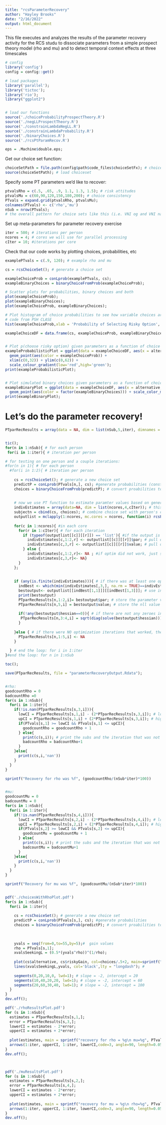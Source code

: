```yaml
---
title: "rcsParameterRecovery"
author: "Hayley Brooks"
date: "2/16/2022"
output: html_document
---
```


This file executes and analyzes the results of the parameter recovery activity for the RCS studu to dissociate parameters from a simple prospect theory model (rho and mu) and to detect temporal context effects at three timescales

```r
# config
library('config')
config = config::get()

# load packages 
library('parallel');
library('tictoc');
library('rio');
library("ggplot2")


# load our functions
source('./choiceProbabilityProspectTheory.R')
source('./negLLProspectTheory.R')
source('./constrainLambdaNegLL.R')
source('./constrainLambdaProbability.R')
source('./binaryChoices.R')
source('./rcsPtParamRecov.R')

eps = .Machine$double.eps;


```

Get our choice set function:
```r
choiceSetPath = file.path(config$path$code_files$choiceSetFx); # choice set path
source(choiceSetPath); # load choiceset
```


Specify some PT parameters we'd like to recover:
```r

ptvalsRho = c(.5, .65, .9, 1.1, 1.3, 1.5); # risk attitudes
ptvalsMu = c(60,90,120,150,180,200); # choice consistency
PTvals = expand.grid(ptvalsRho, ptvalsMu);
colnames(PTvals) <- c('rho','mu')
nSub = nrow(PTvals);
# the overall pattern for choice sets like this (i.e. VNI og and VNI narrow), mus are very high
```


Set up meta-parameters for parameter recovery exercise
```r
iter = 500; # iterations per person
ncores = 4; # cores we will use for parallel processing 
cIter = 10; #iterations per core


```


Check that our code works by plotting choices, probabilities, etc
```r
examplePTvals = c(.9, 120); # example rho and mu

cs = rcsChoiceSet(); # generate a choice set

exampleChoiceProb = conLprob(examplePTvals, cs);
exampleBinaryChoices = binaryChoiceFromProb(exampleChoiceProb);

# Scatter plots for probabilities, binary choices and both
plot(exampleChoiceProb);
plot(exampleBinaryChoices);
plot(exampleChoiceProb, exampleBinaryChoices); 

# Plot histogram of choice probabilities to see how variable choices are predicted to be.
# code from PSH CLASE
hist(exampleChoiceProb,xlab = 'Probability of Selecting Risky Option', ylab = 'Count of this probability', main = 'Distribution of choice probabilities given parameters'); 

exampleChoiceDF = data.frame(cs, exampleChoiceProb, exampleBinaryChoices);


# Plot p(choose risky option) given parameters as a function of choice values (code based on PSH CLASE)
exampleProbabilisticPlot = ggplot(data = exampleChoiceDF, aes(x = alternative, y = riskyGain)) + 
  geom_point(aes(color = exampleChoiceProb)) + 
  xlim(c(0,32)) + ylim(c(0,62)) + 
  scale_colour_gradient(low='red',high='green');
print(exampleProbabilisticPlot);


# Plot simulated binary choices given parameters as a function of choice values (also based on PSH CLASE code)
exampleBinaryPlot = ggplot(data = exampleChoiceDF, aes(x = alternative, y = riskyGain)) + 
  geom_point(aes(color = factor(exampleBinaryChoices))) + scale_color_manual(values = c('#ff0000','#00ff44'));
print(exampleBinaryPlot);

```

# Let's do the parameter recovery!

```r

PTparRecResults = array(data = NA, dim = list(nSub,5,iter), dimnames = list(c(NULL), c("rho", "mu", "rho se", "mu se", "ll"),c(NULL))); # stores for each person and iteration, the best optimization results


tic();
for(n in 1:nSub){ # for each person
 for(i in 1:iter){ # iteration per person

# for testing on one person and a couple iterations:
#for(n in 1){ # for each person
  #for(i in 1:2){ # iteration per person
    
    cs = rcsChoiceSet(); # generate a new choice set
    predictP = conLprob(PTvals[n,], cs); #generate probabilities (constrains lambda to 1)
    choices = binaryChoiceFromProb(predictP); # convert proabilities to binary choices
    
    
    # now we use PT function to estimate paramter values based on generated choices
    indivEstimates = array(data=NA, dim = list(ncores,4,cIter)); # this will temporarily hold optimization results (pars and ll) from cores x cIter
    subjectn = cbind(cs, choices); # combine choice set with person's choices for optimization to have necessary data
    outputlist = mclapply(1:ncores, mc.cores = ncores, function(i) rcsPTparRec(cIter,subjectn)); #do the optimization
    
    for(c in 1:ncores){ #in each core
      for(r in 1:cIter){ # for each iteration
        if (typeof(outputlist[[c]][[r]]) == 'list'){ #if the output is a list -- this means optim worked
          indivEstimates[c,1:2,r] <- outputlist[[c]][[r]]$par; # pull out the parameter values for each iteration in each core
          indivEstimates[c,3,r] <- outputlist[[c]][[r]]$value; # pull out the log likelihood value
        } else {
          indivEstimates[c,1:2,r]<- NA ; #if optim did not work, just store as NA
          indivEstimates[c,3,r]<- NA}
      }
    };
    
    
    if (any(is.finite(indivEstimates))){ # if there was at least one optimization iteration that worked then follow the next steps
      indBest <- which(min(indivEstimates[,3,], na.rm = TRUE)==indivEstimates,arr.ind = T); # get the indices of the single best optimization across the cores & iterations
      bestoutput<- outputlist[[indBest[1,1]]][[indBest[1,3]]]; # use index to pull the best optim results from the outputlist
      print(bestoutput)
      PTparRecResults[n,1:2,i]= bestoutput$par; # store the parameter values 
      PTparRecResults[n,5,i] = bestoutput$value; # store the nll value
      
      if(!any(bestoutput$hessian==0)){ # if there are not any zeroes in the hessian, then
       PTparRecResults[n,3:4,i] = sqrt(diag(solve(bestoutput$hessian)));# solve hessian and store the parameter SEs
      }
      
    }else { # if there were NO optimization iterations that worked, then follow the next step
      PTparRecResults[n,1:5,i] <- NA
    }
    
  } # end the loop: for i in 1:iter
}#end the loop: for n in 1:nSub

toc();

save(PTparRecResults, file = "parameterRecoveryOutput.Rdata");



```

```r

#rho:
goodcountRho = 0
badcountRho =0
for(s in 1:nSub){
  for(i in 1:iter){
    if(!is.nan(PTparRecResults[s,3,i])){
      lowCI = PTparRecResults[s,1,i] - (2*PTparRecResults[s,3,i]); # low CI
      upCI = PTparRecResults[s,1,i] + (2*PTparRecResults[s,3,i]); # high CI
      if(PTvals[s,1] >= lowCI && PTvals[s,1] <= upCI){
        goodcountRho = goodcountRho + 1
      } else{
        print(c(s,i)); # print the subs and the iteration that was not successful
        badcountRho = badcountRho+1
      }
    }else{
      print(c(s,i,'nan'))
    }
  }
}

sprintf("Recovery for rho was %f", (goodcountRho/(nSub*iter)*100))


#mu:
goodcountMu = 0
badcountMu = 0
for(s in 1:nSub){
  for(i in 1:iter){
    if(!is.nan(PTparRecResults[s,4,i])){
      lowCI = PTparRecResults[s,2,i] - (2*PTparRecResults[s,4,i]); # low CI
      upCI = PTparRecResults[s,2,i] + (2*PTparRecResults[s,4,i]); # high CI
      if(PTvals[s,2] >= lowCI && PTvals[s,2] <= upCI){
        goodcountMu = goodcountMu + 1
      } else{
        print(c(s,i)); # print the subs and the iteration that was not successful
        badcountMu = badcountMu+1
      }
    }else{
      print(c(s,i,'nan'))
    }
  }
}

sprintf("Recovery for mu was %f", (goodcountMu/(nSub*iter)*100))


pdf('./choicesWithRhoPlot.pdf')
for(s in 1:nSub){
  for(i in 1:iter){
    
    cs = rcsChoiceSet(); # generate a new choice set
    predictP = conLprob(PTvals[s,], cs); #generate probabilities
    choices = binaryChoiceFromProb(predictP); # convert proabilities to binary choices
    
    
    
    yvals = seq(from=0,to=55,by=5);#  gain values
    rho = PTvals[s,1]; 
    xvalsSeekingL = (0.5*(yvals^rho))^(1/rho); 
    
    plot(cs$alternative, cs$riskyGain, col=choices/.5+2, main=sprintf("choices for rho = %g, mu = %g\n iteration %g", PTvals[s,1], PTvals[s,2], i)); # blue is accept, red is reject
    lines(xvalsSeekingL,yvals, col='black',lty = "longdash"); #
    
    segments(0,20,10,0, lwd=1); # slope = -2, intercept = 20
    segments(10,40,20,20, lwd=1); # slope = -2, intercept = 60
    segments(20,60,30,40, lwd=1); # slope = -2, intercept = 100
  }
}
dev.off();

pdf('./rhoResultsPlot.pdf')
for (s in 1:nSub){
  estimates = PTparRecResults[s,1,];
  error = PTparRecResults[s,3,];
  lowerCI = estimates - 2*error;
  upperCI = estimates + 2*error;
  
  plot(estimates, main = sprintf("recovery for rho = %g\n mu=%g", PTvals[s,1], PTvals[s,2]), ylim =c(-3,3))
  arrows(1:iter, upperCI, 1:iter, lowerCI,code=3, angle=90, length=0.05);
}
dev.off();



pdf('./muResultsPlot.pdf')
for (s in 1:nSub){
  estimates = PTparRecResults[s,2,];
  error = PTparRecResults[s,4,];
  lowerCI = estimates - 2*error;
  upperCI = estimates + 2*error;
  
  plot(estimates, main = sprintf("recovery for mu = %g\n rho=%g", PTvals[s,2], PTvals[s,1]), ylim =c(-50,200))
  arrows(1:iter, upperCI, 1:iter, lowerCI,code=3, angle=90, length=0.05);
}
dev.off();
```

